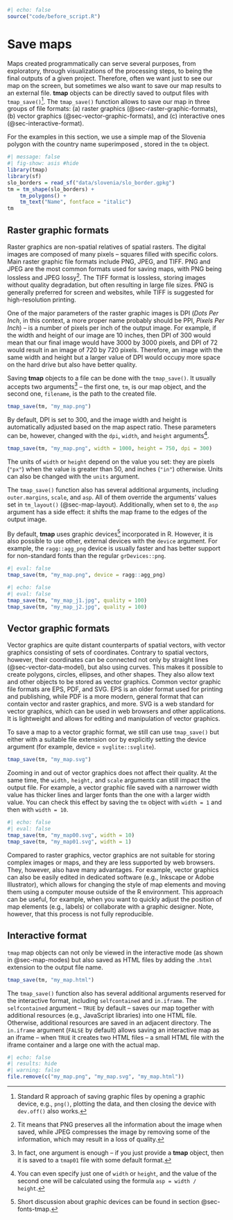 ```r
#| echo: false
source("code/before_script.R")
```

# Save maps {#sec-save}

Maps created programmatically can serve several purposes, from exploratory, through visualizations of the processing steps, to being the final outputs of a given project.
Therefore, often we want just to see our map on the screen, but sometimes we also want to save our map results to an external file.
**tmap** objects can be directly saved to output files with `tmap_save()`^[Standard R approach of saving graphic files by opening a graphic device, e.g., `png()`, plotting the data, and then closing the device with `dev.off()` also works.].
The `tmap_save()` function allows to save our map in three groups of file formats: (a) raster graphics (@sec-raster-graphic-formats), (b) vector graphics (@sec-vector-graphic-formats), and (c) interactive ones (@sec-interactive-format).
<!-- Additionally, @sec-animations shows how to save map animations with the use of the `tmap_animation()` function. -- update and add -->

For the examples in this section, we use a simple map of the Slovenia polygon with the country name superimposed <!--(not shown)-->, stored in the `tm` object.

```r
#| message: false
#| fig-show: asis #hide
library(tmap)
library(sf)
slo_borders = read_sf("data/slovenia/slo_border.gpkg")
tm = tm_shape(slo_borders) +
    tm_polygons() +
    tm_text("Name", fontface = "italic")
tm
```

## Raster graphic formats {#sec-raster-graphic-formats}

Raster graphics are non-spatial relatives of spatial rasters.
The digital images are composed of many pixels -- squares filled with specific colors.
Main raster graphic file formats include PNG, JPEG, and TIFF.
PNG and JPEG are the most common formats used for saving maps, with PNG being lossless and JPEG lossy^[Tit means that PNG preserves all the information about the image when saved, while JPEG compresses the image by removing some of the information, which may result in a loss of quality.].
The TIFF format is lossless, storing images without quality degradation, but often resulting in large file sizes.
PNG is generally preferred for screen and websites, while TIFF is suggested for high-resolution printing.

One of the major parameters of the raster graphic images is DPI (*Dots Per Inch*, in this context, a more proper name probably should be PPI, *Pixels Per Inch*) -- is a number of pixels per inch of the output image.
For example, if the width and height of our image are 10 inches, then DPI of 300 would mean that our final image would have 3000 by 3000 pixels, and DPI of 72 would result in an image of 720 by 720 pixels.
Therefore, an image with the same width and height but a larger value of DPI would occupy more space on the hard drive but also have better quality.

Saving **tmap** objects to a file can be done with the `tmap_save()`.
It usually accepts two arguments^[In fact, one argument is enough -- if you just provide a **tmap** object, then it is saved to a `tmap01` file with some default format.] -- the first one, `tm`, is our map object, and the second one, `filename`, is the path to the created file.

```r
tmap_save(tm, "my_map.png")
```

By default, DPI is set to 300, and the image width and height is automatically adjusted based on the map aspect ratio.
These parameters can be, however, changed with the `dpi`, `width`, and `height` arguments^[You can even specify just one of `width` or `height`, and the value of the second one will be calculated using the formula `asp = width / height`.].

```r
tmap_save(tm, "my_map.png", width = 1000, height = 750, dpi = 300)
```

The units of `width` or `height` depend on the value you set: they are pixels (`"px"`) when the value is greater than 50, and inches (`"in"`) otherwise.
Units can also be changed with the `units` argument.

The `tmap_save()` function also has several additional arguments, including `outer.margins`, `scale`, and `asp`.
All of them override the arguments' values set in `tm_layout()` (@sec-map-layout).
Additionally, when set to `0`, the `asp` argument has a side effect: it shifts the map frame to the edges of the output image.

By default, **tmap** uses graphic devices^[Short discussion about graphic devices can be found in section @sec-fonts-tmap.] incorporated in R.
However, it is also possible to use other, external devices with the `device` argument.
For example, the `ragg::agg_png` device is usually faster and has better support for non-standard fonts than the regular `grDevices::png`.

```r
#| eval: false
tmap_save(tm, "my_map.png", device = ragg::agg_png)
```

```r
#| echo: false
#| eval: false
tmap_save(tm, "my_map_j1.jpg", quality = 100)
tmap_save(tm, "my_map_j2.jpg", quality = 100)
```

## Vector graphic formats {#sec-vector-graphic-formats}

Vector graphics are quite distant counterparts of spatial vectors, with vector graphics consisting of sets of coordinates.
Contrary to spatial vectors, however, their coordinates can be connected not only by straight lines (@sec-vector-data-model), but also using curves.
This makes it possible to create polygons, circles, ellipses, and other shapes.
They also allow text and other objects to be stored as vector graphics.
Common vector graphic file formats are EPS, PDF, and SVG.
EPS is an older format used for printing and publishing, while PDF is a more modern, general format that can contain vector and raster graphics, and more.
SVG is a web standard for vector graphics, which can be used in web browsers and other applications.
It is lightweight and allows for editing and manipulation of vector graphics.

To save a map to a vector graphic format, we still can use `tmap_save()` but either with a suitable file extension oor by explicitly setting the device argument (for example, device = `svglite::svglite`).

```r
tmap_save(tm, "my_map.svg")
```

Zooming in and out of vector graphics does not affect their quality.
At the same time, the `width,` `height,` and `scale` arguments can still impact the output file.
For example, a vector graphic file saved with a narrower width value has thicker lines and larger fonts than the one with a larger width value.
You can check this effect by saving the `tm` object with `width = 1` and then with `width = 10`.

```r
#| echo: false
#| eval: false
tmap_save(tm, "my_map00.svg", width = 10)
tmap_save(tm, "my_map01.svg", width = 1)
```

Compared to raster graphics, vector graphics are not suitable for storing complex images or maps, and they are less supported by web browsers.
They, however, also have many advantages.
For example, vector graphics can also be easily edited in dedicated software (e.g., Inkscape or Adobe Illustrator), which allows for changing the style of map elements and moving them using a computer mouse outside of the R environment.
This approach can be useful, for example, when you want to quickly adjust the position of map elements (e.g., labels) or collaborate with a graphic designer.
Note, however, that this process is not fully reproducible.

## Interactive format {#sec-interactive-format}

`tmap` map objects can not only be viewed in the interactive mode (as shown in @sec-map-modes) but also saved as HTML files by adding the `.html` extension to the output file name.

```r
tmap_save(tm, "my_map.html")
```

The `tmap_save()` function also has several additional arguments reserved for the interactive format, including `selfcontained` and `in.iframe`.
The `selfcontained` argument -- `TRUE` by default -- saves our map together with additional resources (e.g., JavaScript libraries) into one HTML file. 
Otherwise, additional resources are saved in an adjacent directory.
The `in.iframe` argument (`FALSE` by default) allows saving an interactive map as an iframe -- when `TRUE` it creates two HTML files -- a small HTML file with the iframe container and a large one with the actual map.
<!-- when `in.iframe = TRUE` is useful? -->
<!-- arguments passed on to device functions or to saveWidget or saveWidgetframe -->

```r
#| echo: false
#| results: hide
#| warning: false
file.remove(c("my_map.png", "my_map.svg", "my_map.html"))
```

<!-- add description on scale? -->